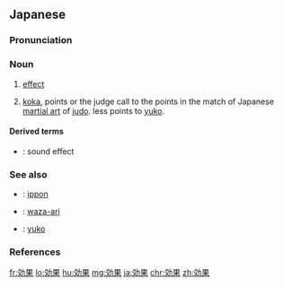 {{also|效果}}
==Japanese==
{{ja-kanjitab|こう|か|yomi=o}}

===Pronunciation===
{{ja-pron|こうか|acc=a|acc_ref=NHK,DJR|y=ko}}

===Noun===
{{ja-noun|こうか|kyu=效果|hhira=かうくわ}}

# [[effect]]
# {{lb|ja|judo|sort=こうか}} [[koka]], points or the judge call to the points in the match of Japanese [[martial art]] of [[judo]]. less points to [[yuko]].

====Derived terms====
* {{ja-r|効果音|こうかおん}}: sound effect

===See also===
* {{ja-r|一本|いっぽん}}: {{qualifier|judo}} [[ippon]]
* {{ja-r|技あり|わざあり}}: {{qualifier|judo}} [[waza-ari]]
* {{ja-r|有効|ゆうこう}}: {{qualifier|judo}} [[yuko]]

===References===
<references/>

[[fr:効果]]
[[lo:効果]]
[[hu:効果]]
[[mg:効果]]
[[ja:効果]]
[[chr:効果]]
[[zh:効果]]